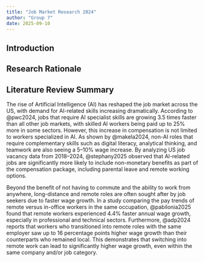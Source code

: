 ```yaml
---
title: "Job Market Research 2024"
author: "Group 7"
date: 2025-09-10
---
```


## Introduction

<!-- Brief intro to project topic -->


## Research Rationale

<!-- 1-2 paragraphs: for choosing this topic and it's relevance in 2024 -->

## Literature Review Summary

The rise of Artificial Intelligence (AI) has reshaped the job market across the US, with demand for AI-related skills increasing dramatically. According to @pwc2024, jobs that require AI specialist skills are growing 3.5 times faster than all other job markets, with skilled AI workers being paid up to 25% more in some sectors. However, this increase in compensation is not limited to workers specialized in AI. As shown by @makela2024, non-AI roles that require complementary skills such as digital literacy, analytical thinking, and teamwork are also seeing a 5–10% wage increase. By analyzing US job vacancy data from 2018–2024, @stephany2025 observed that AI-related jobs are significantly more likely to include non-monetary benefits as part of the compensation package, including parental leave and remote working options.

Beyond the benefit of not having to commute and the ability to work from anywhere, long-distance and remote roles are often sought after by job seekers due to faster wage growth. In a study comparing the pay trends of remote versus in-office workers in the same occupation, @pabilonia2025 found that remote workers experienced 4.4% faster annual wage growth, especially in professional and technical sectors. Furthermore, @adp2024 reports that workers who transitioned into remote roles with the same employer saw up to 16 percentage points higher wage growth than their counterparts who remained local. This demonstrates that switching into remote work can lead to significantly higher wage growth, even within the same company and/or job category.